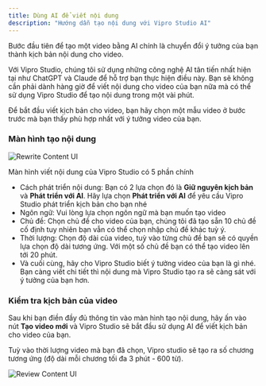 ```yaml
---
title: Dùng AI để viết nội dung
description: "Hướng dẫn tạo nội dung với Vipro Studio AI"
---
```


Bước đầu tiên để tạo một video bằng AI chính là chuyển đổi ý tưởng của bạn thành kịch bản nội dung cho video.

Với Vipro Studio, chúng tôi sử dụng những công nghệ AI tân tiến nhất hiện tại như ChatGPT và Claude để hỗ trợ bạn thực hiện điều này.
Bạn sẽ không cần phải dành hàng giờ để viết nội dung cho video của bạn nữa mà có thể sử dụng Vipro Studio để tạo nội dung trong một vài phút.

Để bắt đầu viết kịch bản cho video, bạn hãy chọn một mẫu video ở bước trước mà bạn thấy phù hợp nhất với ý tưởng video của bạn.

### Màn hình tạo nội dung

<img
  src="/images/usage/create-content/rewrite-content.jpg"
  alt="Rewrite Content UI"
  className="rounded-lg"
/>

Màn hình viết nội dung của Vipro Studio có 5 phần chính

- Cách phát triển nội dung: Bạn có 2 lựa chọn đó là **Giữ nguyên kịch bản** và **Phát triển với AI**.
  Hãy lựa chọn **Phát triển với AI** để yêu cầu Vipro Studio phát triển kịch bản cho bạn nhé
- Ngôn ngữ: Vui lòng lựa chọn ngôn ngữ mà bạn muốn tạo video
- Chủ đề: Chọn chủ đề cho video của bạn, chúng tôi đã tạo sẵn 10 chủ đề cố định tuy nhiên bạn vẫn có thể chọn nhập chủ đề khác tuỳ ý.
- Thời lượng: Chọn độ dài của video, tuỳ vào từng chủ đề bạn sẽ có quyền lựa chọn độ dài tương ứng. Với một số chủ đề bạn có thể tạo video lên tới 20 phút.
- Và cuối cùng, hãy cho Vipro Studio biết ý tưởng video của bạn là gì nhé. Bạn càng viết chi tiết thì nội dung mà Vipro Studio tạo ra sẽ càng sát với ý tưởng của bạn hơn.

### Kiểm tra kịch bản của video

Sau khi bạn điền đầy đủ thông tin vào màn hình tạo nội dung, hãy ấn vào nút **Tạo video mới** và Vipro Studio sẽ bắt đầu sử dụng AI để viết kịch bản cho video của bạn.

Tuỳ vào thời lượng video mà bạn đã chọn, Vipro studio sẽ tạo ra số chương tương ứng (độ dài mỗi chương tối đa 3 phút - 600 từ).

<img
  src="/images/usage/create-content/review-content.jpg"
  alt="Review Content UI"
  className="rounded-lg"
/>
